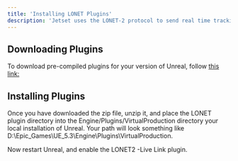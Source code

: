```yaml
---
title: 'Installing LONET Plugins'
description: 'Jetset uses the LONET-2 protocol to send real time tracking information to Unreal and other real time rendering engines.'
---
```


## Downloading Plugins

To download pre-compiled plugins for your version of Unreal, follow [this link:](https://loledvirtual.com/documentation/software-downloads/unreal-plugin-releases)

## Installing Plugins

Once you have downloaded the zip file, unzip it, and place the LONET plugin directory into the Engine/Plugins/VirtualProduction directory your local installation of Unreal. Your path will look something like D:\Epic_Games\UE_5.3\Engine\Plugins\VirtualProduction.

Now restart Unreal, and enable the LONET2 -Live Link plugin.